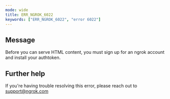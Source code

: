 ```yaml
---
mode: wide
title: ERR_NGROK_6022
keywords: ["ERR_NGROK_6022", "error 6022"]
---
```


## Message

Before you can serve HTML content, you must sign up for an ngrok account and install your authtoken.

## Further help

If you're having trouble resolving this error, please reach out to [support@ngrok.com](mailto:support@ngrok.com?subject=Help%20with%20ERR_NGROK_6022)
